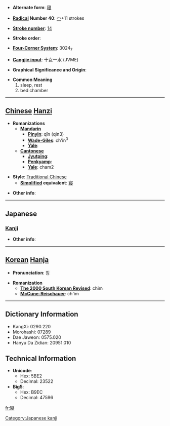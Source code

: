* '''Alternate form''': [[寝]]

* '''[[Wiktionary:Chinese radical index| Radical]] Number 40''': [[Wiktionary:Chinese radical index 宀|宀]]+11 strokes

* '''[[Wiktionary:Chinese total strokes index|Stroke number]]''': [[Wiktionary:Chinese total strokes index 14|14]]

* '''Stroke order''': 

* '''[[Wiktionary:Chinese four corner index|Four-Corner System]]''': 3024<sub>7</sub>

* '''[[Wiktionary:Chinese Cangjie index|Cangjie input]]''': 十女一水 (JVME)

* '''Graphical Significance and Origin''': 

* '''Common Meaning'''
*#sleep, rest
*# bed chamber


----

== [[Chinese]] [[Hanzi]] ==

* '''Romanizations'''
** '''[[Mandarin]]'''
*** '''[[Pinyin]]''': qǐn (qin3)
*** '''[[Wade-Giles]]''': ch'in<sup>3</sup>
*** '''[[Yale]]''': 
** '''[[Cantonese]]'''
*** '''[[Jyutping]]''':
*** '''[[Penkyamp]]''': 
*** '''[[Yale]]''': cham2

* '''Style''': [[Traditional Chinese]] 
** '''[[Simplified Chinese|Simplified]] equivalent''': [[寝]]

* '''Other info''': 

----

==Japanese==
===[[Kanji]]===
{{kanji|on readings=[[しん]] (shin)
|kun readings=[[ねる]] (neru)
}}

* '''Other info''':  

----

== [[Korean]] [[Hanja]] ==

* '''Pronunciation''': 침

* '''Romanization'''
** '''[[The 2000 South Korean Revised Romanization|The 2000 South Korean Revised]]''': chim
** '''[[McCune-Reischauer]]''': ch'im

----

== Dictionary Information ==

* KangXi: 0290.220
* Morohashi: 07289
* Dae Jaweon: 0575.020
* Hanyu Da Zidian: 20951.010

== Technical Information ==

* '''Unicode''':
** Hex: 5BE2
** Decimal: 23522
* '''Big5''':
** Hex: B9EC
** Decimal: 47596

[[Category:Japanese kanji]]

[[fr:寢]]